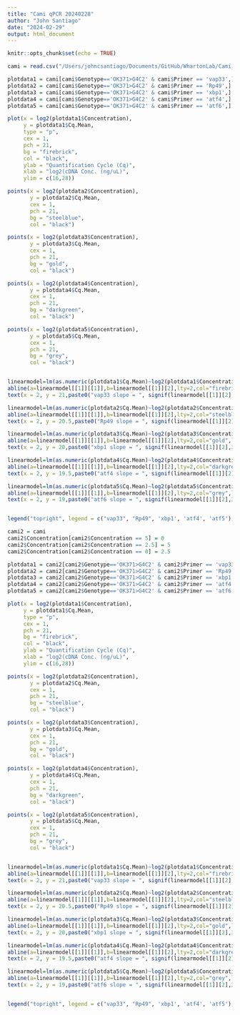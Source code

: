 ```yaml
---
title: "Cami qPCR 20240228"
author: "John Santiago"
date: "2024-02-29"
output: html_document
---
```


```r
knitr::opts_chunk$set(echo = TRUE)
```

```r

cami = read.csv("/Users/johncsantiago/Documents/GitHub/WhartonLab/Cami_qpcr 2_28_24 - Sheet1.csv", header = T)

```

```r


plotdata1 = cami[cami$Genotype=='OK371>G4C2' & cami$Primer == 'vap33',]
plotdata2 = cami[cami$Genotype=='OK371>G4C2' & cami$Primer == 'Rp49',]
plotdata3 = cami[cami$Genotype=='OK371>G4C2' & cami$Primer == 'xbp1',] 
plotdata4 = cami[cami$Genotype=='OK371>G4C2' & cami$Primer == 'atf4',] 
plotdata5 = cami[cami$Genotype=='OK371>G4C2' & cami$Primer == 'atf6',] 

plot(x = log2(plotdata1$Concentration), 
     y = plotdata1$Cq.Mean, 
     type = "p",  
     cex = 1, 
     pch = 21, 
     bg = "firebrick",
     col = "black",
     ylab = "Quantification Cycle (Cq)",
     xlab = "log2(cDNA Conc. (ng/uL)",
     ylim = c(16,28))

points(x = log2(plotdata2$Concentration),
       y = plotdata2$Cq.Mean,
       cex = 1,
       pch = 21,
       bg = "steelblue",
       col = "black")

points(x = log2(plotdata3$Concentration),
       y = plotdata3$Cq.Mean,
       cex = 1,
       pch = 21,
       bg = "gold",
       col = "black")

points(x = log2(plotdata4$Concentration),
       y = plotdata4$Cq.Mean,
       cex = 1,
       pch = 21,
       bg = "darkgreen",
       col = "black")

points(x = log2(plotdata5$Concentration),
       y = plotdata5$Cq.Mean,
       cex = 1,
       pch = 21,
       bg = "grey",
       col = "black")


linearmodel=lm(as.numeric(plotdata1$Cq.Mean)~log2(plotdata1$Concentration))
abline(a=linearmodel[[1]][[1]],b=linearmodel[[1]][2],lty=2,col="firebrick",lwd=2)
text(x = 2, y = 21,paste0("vap33 slope = ", signif(linearmodel[[1]][2],3)),cex=.8)

linearmodel=lm(as.numeric(plotdata2$Cq.Mean)~log2(plotdata2$Concentration))
abline(a=linearmodel[[1]][[1]],b=linearmodel[[1]][2],lty=2,col="steelblue",lwd=2)
text(x = 2, y = 20.5,paste0("Rp49 slope = ", signif(linearmodel[[1]][2],3)),cex=.8)

linearmodel=lm(as.numeric(plotdata3$Cq.Mean)~log2(plotdata3$Concentration))
abline(a=linearmodel[[1]][[1]],b=linearmodel[[1]][2],lty=2,col="gold",lwd=2)
text(x = 2, y = 20,paste0("xbp1 slope = ", signif(linearmodel[[1]][2],3)),cex=.8)

linearmodel=lm(as.numeric(plotdata4$Cq.Mean)~log2(plotdata4$Concentration))
abline(a=linearmodel[[1]][[1]],b=linearmodel[[1]][2],lty=2,col="darkgreen",lwd=2)
text(x = 2, y = 19.5,paste0("atf4 slope = ", signif(linearmodel[[1]][2],3)),cex=.8)

linearmodel=lm(as.numeric(plotdata5$Cq.Mean)~log2(plotdata5$Concentration))
abline(a=linearmodel[[1]][[1]],b=linearmodel[[1]][2],lty=2,col="grey",lwd=2)
text(x = 2, y = 19,paste0("atf6 slope = ", signif(linearmodel[[1]][2],3)),cex=.8)


legend("topright", legend = c("vap33", "Rp49", 'xbp1', 'atf4', 'atf5'), pch = 21, col = "black", pt.bg = c("firebrick", "steelblue", 'gold', 'darkgreen', 'grey'), bty = "n")

```


```r


cami2 = cami
cami2$Concentration[cami2$Concentration == 5] = 0
cami2$Concentration[cami2$Concentration == 2.5] = 5
cami2$Concentration[cami2$Concentration == 0] = 2.5

plotdata1 = cami2[cami2$Genotype=='OK371>G4C2' & cami2$Primer == 'vap33',]
plotdata2 = cami2[cami2$Genotype=='OK371>G4C2' & cami2$Primer == 'Rp49',]
plotdata3 = cami2[cami2$Genotype=='OK371>G4C2' & cami2$Primer == 'xbp1',] 
plotdata4 = cami2[cami2$Genotype=='OK371>G4C2' & cami2$Primer == 'atf4',] 
plotdata5 = cami2[cami2$Genotype=='OK371>G4C2' & cami2$Primer == 'atf6',] 

plot(x = log2(plotdata1$Concentration), 
     y = plotdata1$Cq.Mean, 
     type = "p",  
     cex = 1, 
     pch = 21, 
     bg = "firebrick",
     col = "black",
     ylab = "Quantification Cycle (Cq)",
     xlab = "log2(cDNA Conc. (ng/uL)",
     ylim = c(16,28))

points(x = log2(plotdata2$Concentration),
       y = plotdata2$Cq.Mean,
       cex = 1,
       pch = 21,
       bg = "steelblue",
       col = "black")

points(x = log2(plotdata3$Concentration),
       y = plotdata3$Cq.Mean,
       cex = 1,
       pch = 21,
       bg = "gold",
       col = "black")

points(x = log2(plotdata4$Concentration),
       y = plotdata4$Cq.Mean,
       cex = 1,
       pch = 21,
       bg = "darkgreen",
       col = "black")

points(x = log2(plotdata5$Concentration),
       y = plotdata5$Cq.Mean,
       cex = 1,
       pch = 21,
       bg = "grey",
       col = "black")


linearmodel=lm(as.numeric(plotdata1$Cq.Mean)~log2(plotdata1$Concentration))
abline(a=linearmodel[[1]][[1]],b=linearmodel[[1]][2],lty=2,col="firebrick",lwd=2)
text(x = 2, y = 21,paste0("vap33 slope = ", signif(linearmodel[[1]][2],3)),cex=.8)

linearmodel=lm(as.numeric(plotdata2$Cq.Mean)~log2(plotdata2$Concentration))
abline(a=linearmodel[[1]][[1]],b=linearmodel[[1]][2],lty=2,col="steelblue",lwd=2)
text(x = 2, y = 20.5,paste0("Rp49 slope = ", signif(linearmodel[[1]][2],3)),cex=.8)

linearmodel=lm(as.numeric(plotdata3$Cq.Mean)~log2(plotdata3$Concentration))
abline(a=linearmodel[[1]][[1]],b=linearmodel[[1]][2],lty=2,col="gold",lwd=2)
text(x = 2, y = 20,paste0("xbp1 slope = ", signif(linearmodel[[1]][2],3)),cex=.8)

linearmodel=lm(as.numeric(plotdata4$Cq.Mean)~log2(plotdata4$Concentration))
abline(a=linearmodel[[1]][[1]],b=linearmodel[[1]][2],lty=2,col="darkgreen",lwd=2)
text(x = 2, y = 19.5,paste0("atf4 slope = ", signif(linearmodel[[1]][2],3)),cex=.8)

linearmodel=lm(as.numeric(plotdata5$Cq.Mean)~log2(plotdata5$Concentration))
abline(a=linearmodel[[1]][[1]],b=linearmodel[[1]][2],lty=2,col="grey",lwd=2)
text(x = 2, y = 19,paste0("atf6 slope = ", signif(linearmodel[[1]][2],3)),cex=.8)


legend("topright", legend = c("vap33", "Rp49", 'xbp1', 'atf4', 'atf5'), pch = 21, col = "black", pt.bg = c("firebrick", "steelblue", 'gold', 'darkgreen', 'grey'), bty = "n")

```